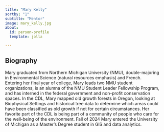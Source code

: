 ```yaml
---
title: "Mary Kelly"
sortby: "1"
subtitle: "Mentor"
image: mary_kelly.jpg
about:
  id: person-profile
  template: jolla

---
```


:::{#person-profile}
:::

## Biography
Mary graduated from Northern Michigan University (NMU), double-majoring in Environmental Science (natural resources emphasis) and French. Entering her final year of college, Mary leads two NMU student organizations, is an alumna of the NMU Student Leader Fellowship Program, and has interned in the federal government and non-profit conservation spaces. In the CDL, Mary mapped old growth forests in Oregon, looking at Biophysical Settings and historical tree data to determine which areas could have been classified as old growth if not for certain circumstances. Her favorite part of the CDL is being part of a community of people who care for the well-being of the environment. Fall of 2024 Mary entered the University of Michigan as a Master’s Degree student in GIS and data analytics.


